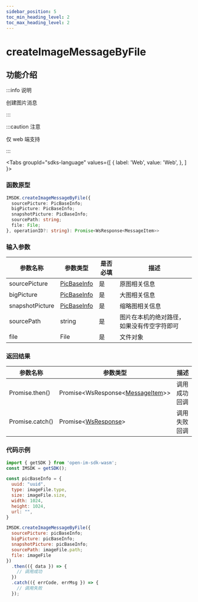 ```yaml
---
sidebar_position: 5
toc_min_heading_level: 2
toc_max_heading_level: 2
---
```


# createImageMessageByFile

## 功能介绍

:::info 说明

创建图片消息

:::

:::caution 注意

仅 web 端支持

:::

<Tabs
groupId="sdks-language"
values={[
{ label: 'Web', value: 'Web', },
]
}>

<TabItem value="Web">

### 函数原型

```ts showLineNumbers
IMSDK.createImageMessageByFile({
  sourcePicture: PicBaseInfo;
  bigPicture: PicBaseInfo;
  snapshotPicture: PicBaseInfo;
  sourcePath: string;
  file: File;
}, operationID?: string): Promise<WsResponse<MessageItem>>
```

### 输入参数

| 参数名称        | 参数类型                                               | 是否必填 | 描述                                       |
| --------------- | ------------------------------------------------------ | -------- | ------------------------------------------ |
| sourcePicture   | [PicBaseInfo](docs/sdks/class/message/pictureInfo.mdx) | 是       | 原图相关信息                               |
| bigPicture      | [PicBaseInfo](docs/sdks/class/message/pictureInfo.mdx) | 是       | 大图相关信息                               |
| snapshotPicture | [PicBaseInfo](docs/sdks/class/message/pictureInfo.mdx) | 是       | 缩略图相关信息                             |
| sourcePath      | string                                                 | 是       | 图片在本机的绝对路径，如果没有传空字符即可 |
| file            | File                                                   | 是       | 文件对象                                   |

### 返回结果

| 参数名称        | 参数类型                                                                     | 描述         |
| --------------- | ---------------------------------------------------------------------------- | ------------ |
| Promise.then()  | Promise<WsResponse<[MessageItem](docs/sdks/class/message/messageInfo.mdx)>\> | 调用成功回调 |
| Promise.catch() | Promise<[WsResponse](docs/sdks/class/response.mdx)\>                         | 调用失败回调 |

### 代码示例

```js showLineNumbers
import { getSDK } from 'open-im-sdk-wasm';
const IMSDK = getSDK();

const picBaseInfo = {
  uuid: "uuid",
  type: imageFile.type,
  size: imageFile.size,
  width: 1024,
  height: 1024,
  url: "",
}

IMSDK.createImageMessageByFile({
  sourcePicture: picBaseInfo;
  bigPicture: picBaseInfo;
  snapshotPicture: picBaseInfo;
  sourcePath: imageFile.path;
  file: imageFile
})
  .then(({ data }) => {
    // 调用成功
  })
  .catch(({ errCode, errMsg }) => {
    // 调用失败
  });
```

</TabItem>

</Tabs>
